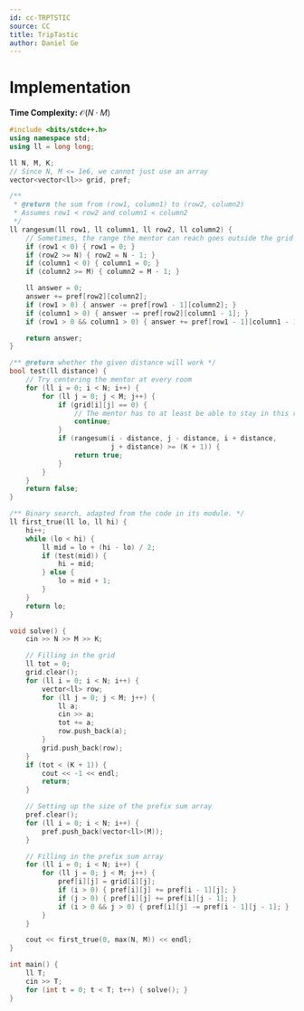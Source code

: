 ```yaml
---
id: cc-TRPTSTIC
source: CC
title: TripTastic
author: Daniel Ge
---
```


# Implementation

**Time Complexity:** $\mathcal{O}(N \cdot M)$

<LanguageSection>
<CPPSection>

```cpp
#include <bits/stdc++.h>
using namespace std;
using ll = long long;

ll N, M, K;
// Since N, M <= 1e6, we cannot just use an array
vector<vector<ll>> grid, pref;

/**
 * @return the sum from (row1, column1) to (row2, column2)
 * Assumes row1 < row2 and column1 < column2
 */
ll rangesum(ll row1, ll column1, ll row2, ll column2) {
	// Sometimes, the range the mentor can reach goes outside the grid
	if (row1 < 0) { row1 = 0; }
	if (row2 >= N) { row2 = N - 1; }
	if (column1 < 0) { column1 = 0; }
	if (column2 >= M) { column2 = M - 1; }

	ll answer = 0;
	answer += pref[row2][column2];
	if (row1 > 0) { answer -= pref[row1 - 1][column2]; }
	if (column1 > 0) { answer -= pref[row2][column1 - 1]; }
	if (row1 > 0 && column1 > 0) { answer += pref[row1 - 1][column1 - 1]; }

	return answer;
}

/** @return whether the given distance will work */
bool test(ll distance) {
	// Try centering the mentor at every room
	for (ll i = 0; i < N; i++) {
		for (ll j = 0; j < M; j++) {
			if (grid[i][j] == 0) {
				// The mentor has to at least be able to stay in this room
				continue;
			}
			if (rangesum(i - distance, j - distance, i + distance,
			             j + distance) >= (K + 1)) {
				return true;
			}
		}
	}
	return false;
}

/** Binary search, adapted from the code in its module. */
ll first_true(ll lo, ll hi) {
	hi++;
	while (lo < hi) {
		ll mid = lo + (hi - lo) / 2;
		if (test(mid)) {
			hi = mid;
		} else {
			lo = mid + 1;
		}
	}
	return lo;
}

void solve() {
	cin >> N >> M >> K;

	// Filling in the grid
	ll tot = 0;
	grid.clear();
	for (ll i = 0; i < N; i++) {
		vector<ll> row;
		for (ll j = 0; j < M; j++) {
			ll a;
			cin >> a;
			tot += a;
			row.push_back(a);
		}
		grid.push_back(row);
	}
	if (tot < (K + 1)) {
		cout << -1 << endl;
		return;
	}

	// Setting up the size of the prefix sum array
	pref.clear();
	for (ll i = 0; i < N; i++) {
		pref.push_back(vector<ll>(M));
	}

	// Filling in the prefix sum array
	for (ll i = 0; i < N; i++) {
		for (ll j = 0; j < M; j++) {
			pref[i][j] = grid[i][j];
			if (i > 0) { pref[i][j] += pref[i - 1][j]; }
			if (j > 0) { pref[i][j] += pref[i][j - 1]; }
			if (i > 0 && j > 0) { pref[i][j] -= pref[i - 1][j - 1]; }
		}
	}

	cout << first_true(0, max(N, M)) << endl;
}

int main() {
	ll T;
	cin >> T;
	for (int t = 0; t < T; t++) { solve(); }
}
```

</CPPSection>
</LanguageSection>
